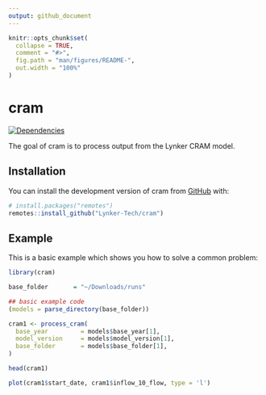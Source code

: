 ```yaml
---
output: github_document
---
```


<!-- README.md is generated from README.Rmd. Please edit that file -->

```r
knitr::opts_chunk$set(
  collapse = TRUE,
  comment = "#>",
  fig.path = "man/figures/README-",
  out.width = "100%"
)
```

# cram

<!-- badges: start -->
[![Dependencies](https://img.shields.io/badge/dependencies-6/30-orange?style=flat)](#)
<!-- badges: end -->

The goal of cram is to process output from the Lynker CRAM model.


## Installation

You can install the development version of cram from [GitHub](https://github.com/) with:

``` r
# install.packages("remotes")
remotes::install_github("Lynker-Tech/cram")
```

## Example

This is a basic example which shows you how to solve a common problem:

```r
library(cram)

base_folder       = "~/Downloads/runs"

## basic example code
(models = parse_directory(base_folder))

cram1 <- process_cram(
  base_year         = models$base_year[1],
  model_version     = models$model_version[1],
  base_folder       = models$base_folder[1],
)

head(cram1)
```

```r
plot(cram1$start_date, cram1$inflow_10_flow, type = 'l')
```
